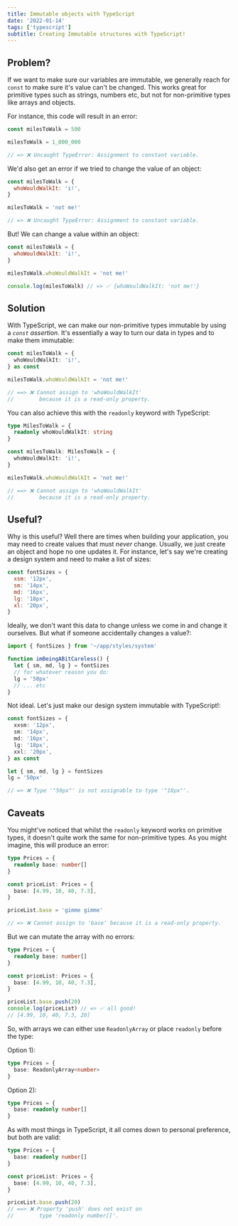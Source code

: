 ```yaml
---
title: Immutable objects with TypeScript
date: '2022-01-14'
tags: ['typescript']
subtitle: Creating Immutable structures with TypeScript!
---
```


## Problem?

If we want to make sure our variables are immutable, we generally reach for `const` to make sure it's value can't be changed. This works great for primitive types such as strings, numbers etc, but not for non-primitive types like arrays and objects.

For instance, this code will result in an error:

```js
const milesToWalk = 500

milesToWalk = 1_000_000

// => ❌ Uncaught TypeError: Assignment to constant variable.
```

We'd also get an error if we tried to change the value of an object:

```js
const milesToWalk = {
  whoWouldWalkIt: 'i!',
}

milesToWalk = 'not me!'

// => ❌ Uncaught TypeError: Assignment to constant variable.
```

But! We can change a value within an object:

```js
const milesToWalk = {
  whoWouldWalkIt: 'i!',
}

milesToWalk.whoWouldWalkIt = 'not me!'

console.log(milesToWalk) // => ✅ {whoWouldWalkIt: 'not me!'}
```

## Solution

With TypeScript, we can make our non-primitive types immutable by using a _`const` assertion_. It's essentially a way to turn our data in types and to make them immutable:

```ts
const milesToWalk = {
  whoWouldWalkIt: 'i!',
} as const

milesToWalk.whoWouldWalkIt = 'not me!'

// ==> ❌ Cannot assign to 'whoWouldWalkIt'
//        because it is a read-only property.
```

You can also achieve this with the `readonly` keyword with TypeScript:

```ts
type MilesToWalk = {
  readonly whoWouldWalkIt: string
}

const milesToWalk: MilesToWalk = {
  whoWouldWalkIt: 'i!',
}

milesToWalk.whoWouldWalkIt = 'not me!'

// ==> ❌ Cannot assign to 'whoWouldWalkIt'
//        because it is a read-only property.
```

## Useful?

Why is this useful? Well there are times when building your application, you may need to create values that must _never_ change. Usually, we just create an object and hope no one updates it. For instance, let's say we're creating a design system and need to make a list of sizes:

```jsx
const fontSizes = {
  xsm: '12px',
  sm: '14px',
  md: '16px',
  lg: '18px',
  xl: '20px',
}
```

Ideally, we don't want this data to change unless we come in and change it ourselves. But what if someone accidentally changes a value?:

```jsx
import { fontSizes } from '~/app/styles/system'

function imBeingABitCareless() {
  let { sm, md, lg } = fontSizes
  // for whatever reason you do:
  lg = '50px'
  // ... etc
}
```

Not ideal. Let's just make our design system immutable with TypeScript!:

```ts
const fontSizes = {
  xxsm: '12px',
  sm: '14px',
  md: '16px',
  lg: '18px',
  xxl: '20px',
} as const

let { sm, md, lg } = fontSizes
lg = '50px'

// => ❌ Type '"50px"' is not assignable to type '"18px"'.
```

## Caveats

You might've noticed that whilst the `readonly` keyword works on primitive types, it doesn't quite work the same for non-primitive types. As you might imagine, this will produce an error:

```ts
type Prices = {
  readonly base: number[]
}

const priceList: Prices = {
  base: [4.99, 10, 40, 7.3],
}

priceList.base = 'gimme gimme'

// => ❌ Cannot assign to 'base' because it is a read-only property.
```

But we can mutate the array with no errors:

```ts
type Prices = {
  readonly base: number[]
}

const priceList: Prices = {
  base: [4.99, 10, 40, 7.3],
}

priceList.base.push(20)
console.log(priceList) // => ✅ all good!
// [4.99, 10, 40, 7.3, 20]
```

So, with arrays we can either use `ReadonlyArray` or place `readonly` before the type:

Option 1):

```ts
type Prices = {
  base: ReadonlyArray<number>
}
```

Option 2):

```ts
type Prices = {
  base: readonly number[]
}
```

As with most things in TypeScript, it all comes down to personal preference, but both are valid:

```ts
type Prices = {
  base: readonly number[]
}

const priceList: Prices = {
  base: [4.99, 10, 40, 7.3],
}

priceList.base.push(20)
// ==> ❌ Property 'push' does not exist on
//        type 'readonly number[]'.
```
